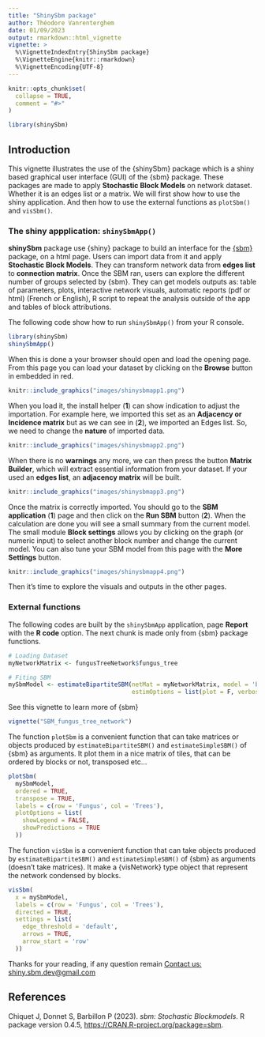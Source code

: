 ```yaml
---
title: "ShinySbm package"
author: Théodore Vanrenterghem
date: 01/09/2023
output: rmarkdown::html_vignette
vignette: >
  %\VignetteIndexEntry{ShinySbm package}
  %\VignetteEngine{knitr::rmarkdown}
  %\VignetteEncoding{UTF-8}
---
```


```r
knitr::opts_chunk$set(
  collapse = TRUE,
  comment = "#>"
)
```

```r
library(shinySbm)
```


## Introduction

This vignette illustrates the use of the {shinySbm} package which is a shiny based graphical user interface (GUI) of the {sbm} package. These packages are made to apply **Stochastic Block Models** on network dataset. Whether it is an edges list or a matrix. We will first show how to use the shiny application. And then how to use the external functions as `plotSbm()` and `visSbm()`. 

###  The shiny appplication: `shinySbmApp()`

**shinySbm** package use {shiny} package to build an interface for the [{sbm}](https://cran.r-project.org/web/packages/sbm/index.html) package, on a html page. Users can import data from it and apply **Stochastic Block Models**. They can transform network data from **edges list** to **connection matrix**. Once the SBM ran, users can explore the different number of groups selected by {sbm}. They can get models outputs as: table of parameters, plots, interactive network visuals, automatic reports (pdf or html) (French or English), R script to repeat the analysis outside of the app and tables of block attributions. 

The following code show how to run `shinySbmApp()` from your R console.

```r
library(shinySbm)
shinySbmApp()
```

When this is done a your browser should open and load the opening page. From this page you can load your dataset by clicking on the **Browse** button in embedded in red.

```r
knitr::include_graphics("images/shinysbmapp1.png")
```

When you load it, the install helper (**1**) can show indication to adjust the importation. For example here, we imported this set as an **Adjacency or Incidence matrix** but as we can see in (**2**), we imported an Edges list.  So, we need to change the **nature** of imported data. 

```r
knitr::include_graphics("images/shinysbmapp2.png")
```

When there is no **warnings** any more, we can then press the button **Matrix Builder**, which will extract essential information from your dataset. If your used an **edges list**, an **adjacency matrix** will be built. 

```r
knitr::include_graphics("images/shinysbmapp3.png")
```

Once the matrix is correctly imported. You should go to the **SBM application** (**1**) page and then click on the **Run SBM** button (**2**). When the calculation are done you will see a small summary from the current model. The small module **Block settings** allows you by clicking on the graph (or numeric input) to select another block number and change the current model. You can also tune your SBM model from this page with the **More Settings** button. 

```r
knitr::include_graphics("images/shinysbmapp4.png")
```

Then it's time to explore the visuals and outputs in the other pages. 

###  External functions

The following codes are built by the `shinySbmApp` application, page **Report** with the **R code** option. The next chunk is made only from {sbm} package functions.

```r
# Loading Dataset 
myNetworkMatrix <- fungusTreeNetwork$fungus_tree

# Fiting SBM
mySbmModel <- estimateBipartiteSBM(netMat = myNetworkMatrix, model = 'bernoulli',
                                   estimOptions = list(plot = F, verbosity = 0))
```

See this vignette to learn more of {sbm}

```r
vignette("SBM_fungus_tree_network")
```

The function `plotSbm` is a convenient function that can take matrices or objects produced by `estimateBipartiteSBM()` and `estimateSimpleSBM()` of {sbm} as arguments. It plot them in a nice matrix of tiles, that can be ordered by blocks or not, transposed etc...

```r
plotSbm(
  mySbmModel,
  ordered = TRUE,
  transpose = TRUE,
  labels = c(row = 'Fungus', col = 'Trees'),
  plotOptions = list(
    showLegend = FALSE,
    showPredictions = TRUE
  ))
```

The function `visSbm` is a convenient function that can take objects produced by `estimateBipartiteSBM()` and `estimateSimpleSBM()` of {sbm} as arguments (doesn't take matrices). It make a {visNetwork} type object that represent the network condensed by blocks. 

```r
visSbm(
  x = mySbmModel,
  labels = c(row = 'Fungus', col = 'Trees'),
  directed = TRUE,
  settings = list(
    edge_threshold = 'default',
    arrows = TRUE,
    arrow_start = 'row'
  ))
```

Thanks for your reading, if any question remain <u>Contact us:</u>  <a href = \"mailto:shiny.sbm.dev@gmail.com?subject=[ShinySBM]\" target = \"_blank\">shiny.sbm.dev@gmail.com</a>

## References

Chiquet J, Donnet S, Barbillon P (2023). _sbm: Stochastic Blockmodels_. R package version 0.4.5, <https://CRAN.R-project.org/package=sbm>.
